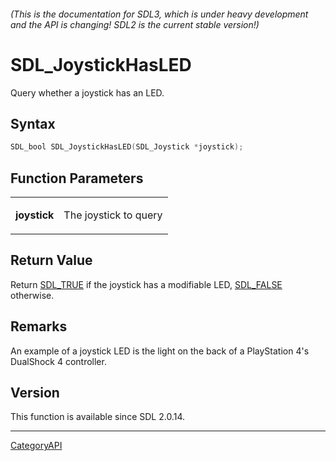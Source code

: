 ====== (This is the documentation for SDL3, which is under heavy development and the API is changing! SDL2 is the current stable version!) ======
= SDL_JoystickHasLED =

Query whether a joystick has an LED.

== Syntax ==

<syntaxhighlight lang='c'>
SDL_bool SDL_JoystickHasLED(SDL_Joystick *joystick);
</syntaxhighlight>

== Function Parameters ==

{|
|'''joystick'''
|The joystick to query
|}

== Return Value ==

Return [[SDL_TRUE]] if the joystick has a modifiable LED, [[SDL_FALSE]]
otherwise.

== Remarks ==

An example of a joystick LED is the light on the back of a PlayStation 4's
DualShock 4 controller.

== Version ==

This function is available since SDL 2.0.14.

----
[[CategoryAPI]]


